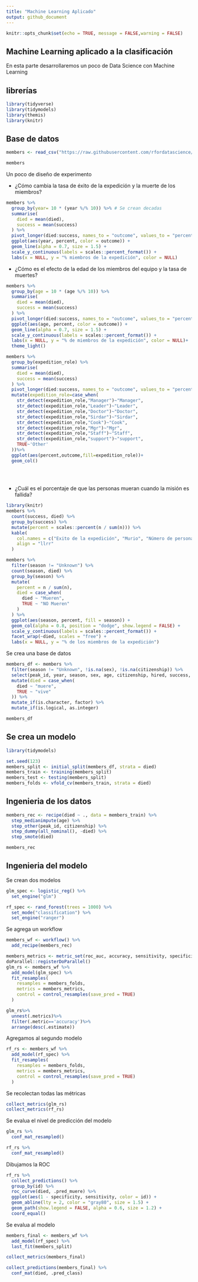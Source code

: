 ```yaml
---
title: "Machine Learning Aplicado"
output: github_document
---
```


```r
knitr::opts_chunk$set(echo = TRUE, message = FALSE,warning = FALSE)
```

## Machine Learning aplicado a la clasificación

En esta parte desarrollaremos un poco de Data Science con Machine Learning

## librerías 

```r
library(tidyverse)
library(tidymodels)
library(themis)
library(knitr)
```

## Base de datos 


```r

members <- read_csv("https://raw.githubusercontent.com/rfordatascience/tidytuesday/master/data/2020/2020-09-22/members.csv")

```



```r
members
```
Un poco de diseño de experimento

* ¿Cómo cambia la tasa de éxito de la expedición y la muerte de los miembros?

```r
members %>%
  group_by(year= 10 * (year %/% 10)) %>% # Se crean decadas
  summarise(
    died = mean(died),
    success = mean(success)
  ) %>%
  pivot_longer(died:success, names_to = "outcome", values_to = "percent") %>%
  ggplot(aes(year, percent, color = outcome)) +
  geom_line(alpha = 0.7, size = 1.5) +
  scale_y_continuous(labels = scales::percent_format()) +
  labs(x = NULL, y = "% miembros de la expedición", color = NULL)
```


* ¿Cómo es el efecto de la edad de los miembros del equipo y la tasa de muertes?

```r
members %>%
  group_by(age = 10 * (age %/% 10)) %>%
  summarise(
    died = mean(died),
    success = mean(success)
  ) %>%
  pivot_longer(died:success, names_to = "outcome", values_to = "percent") %>%
  ggplot(aes(age, percent, color = outcome)) +
  geom_line(alpha = 0.7, size = 1.5) +
  scale_y_continuous(labels = scales::percent_format()) +
  labs(x = NULL, y = "% de miembros de la expedición", color = NULL)+
  theme_light()
```

```r
members %>%
  group_by(expedition_role) %>%
  summarise(
    died = mean(died),
    success = mean(success)
  ) %>%
  pivot_longer(died:success, names_to = "outcome", values_to = "percent")%>%
  mutate(expedition_role=case_when(
    str_detect(expedition_role,"Manager")~"Manager",
    str_detect(expedition_role,"Leader")~"Leader",
    str_detect(expedition_role,"Doctor")~"Doctor",
    str_detect(expedition_role,"Sirdar")~"Sirdar",
    str_detect(expedition_role,"Cook")~"Cook",
    str_detect(expedition_role,"Mgr")~"Mgr",
    str_detect(expedition_role,"Staff")~"Staff",
    str_detect(expedition_role,"support")~"support",
    TRUE~'Other'
  ))%>%
  ggplot(aes(percent,outcome,fill=expedition_role))+
  geom_col()
  
  
  
```



* ¿Cuál es el porcentaje de que las personas mueran cuando la misión es fallida?

```r
library(knitr)
members %>%
  count(success, died) %>%
  group_by(success) %>%
  mutate(percent = scales::percent(n / sum(n))) %>%
  kable(
    col.names = c("Exito de la expedición", "Murio", "Número de personas", "% del equipo"),
    align = "llrr"
  )
```


```r
members %>%
  filter(season != "Unknown") %>%
  count(season, died) %>%
  group_by(season) %>%
  mutate(
    percent = n / sum(n),
    died = case_when(
      died ~ "Mueren",
      TRUE ~ "NO Mueren"
    )
  ) %>%
  ggplot(aes(season, percent, fill = season)) +
  geom_col(alpha = 0.8, position = "dodge", show.legend = FALSE) +
  scale_y_continuous(labels = scales::percent_format()) +
  facet_wrap(~died, scales = "free") +
  labs(x = NULL, y = "% de los miembros de la expedición")
```

Se crea una base de datos



```r
members_df <- members %>%
  filter(season != "Unknown", !is.na(sex), !is.na(citizenship)) %>%
  select(peak_id, year, season, sex, age, citizenship, hired, success, died) %>%
  mutate(died = case_when(
    died ~ "muere",
    TRUE ~ "vive"
  )) %>%
  mutate_if(is.character, factor) %>%
  mutate_if(is.logical, as.integer)

members_df
```

## Se crea un modelo


```r
library(tidymodels)

set.seed(123)
members_split <- initial_split(members_df, strata = died)
members_train <- training(members_split)
members_test <- testing(members_split)
members_folds <- vfold_cv(members_train, strata = died)

```


##  Ingenieria de los datos 

```r
members_rec <- recipe(died ~ ., data = members_train) %>%
  step_medianimpute(age) %>%
  step_other(peak_id, citizenship) %>%
  step_dummy(all_nominal(), -died) %>%
  step_smote(died)

members_rec
```

## Ingenieria del modelo

Se crean dos modelos 

```r
glm_spec <- logistic_reg() %>%
  set_engine("glm")

rf_spec <- rand_forest(trees = 1000) %>%
  set_mode("classification") %>%
  set_engine("ranger")
```

Se agrega un workflow

```r
members_wf <- workflow() %>%
  add_recipe(members_rec)
```


```r
members_metrics <- metric_set(roc_auc, accuracy, sensitivity, specificity,precision,recall)
doParallel::registerDoParallel()
glm_rs <- members_wf %>%
  add_model(glm_spec) %>%
  fit_resamples(
    resamples = members_folds,
    metrics = members_metrics,
    control = control_resamples(save_pred = TRUE)
  )

glm_rs%>%
  unnest(.metrics)%>%
  filter(.metric=='accuracy')%>%
  arrange(desc(.estimate))
```
Agregamos al segundo modelo


```r
rf_rs <- members_wf %>%
  add_model(rf_spec) %>%
  fit_resamples(
    resamples = members_folds,
    metrics = members_metrics,
    control = control_resamples(save_pred = TRUE)
  )
```


Se recolectan todas las métricas

```r
collect_metrics(glm_rs)
collect_metrics(rf_rs)
```


Se evalua el nivel de predicción del modelo

```r
glm_rs %>%
  conf_mat_resampled()
```


```r
rf_rs %>%
  conf_mat_resampled()
```


Dibujamos la ROC

```r
rf_rs %>%
  collect_predictions() %>%
  group_by(id) %>%
  roc_curve(died, .pred_muere) %>%
  ggplot(aes(1 - specificity, sensitivity, color = id)) +
  geom_abline(lty = 2, color = "gray80", size = 1.5) +
  geom_path(show.legend = FALSE, alpha = 0.6, size = 1.2) +
  coord_equal()
```

Se evalua al modelo

```r
members_final <- members_wf %>%
  add_model(rf_spec) %>%
  last_fit(members_split)
```



```r
collect_metrics(members_final)
```


```r
collect_predictions(members_final) %>%
  conf_mat(died, .pred_class)
```





